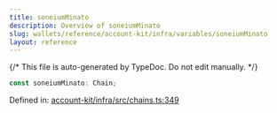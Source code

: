 ```yaml
---
title: soneiumMinato
description: Overview of soneiumMinato
slug: wallets/reference/account-kit/infra/variables/soneiumMinato
layout: reference
---
```


{/* This file is auto-generated by TypeDoc. Do not edit manually. */}

```ts
const soneiumMinato: Chain;
```

Defined in: [account-kit/infra/src/chains.ts:349](https://github.com/alchemyplatform/aa-sdk/blob/c1a84188d03473acac2fdb49fb7cd7fdba73169b/account-kit/infra/src/chains.ts#L349)
